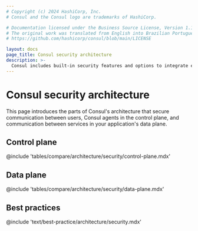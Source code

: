 ```yaml
---
# Copyright (c) 2024 HashiCorp, Inc.
# Consul and the Consul logo are trademarks of HashiCorp.

# Documentation licensed under the Business Source License, Version 1.1.
# The original work was translated from English into Brazilian Portuguese.
# https://github.com/hashicorp/consul/blob/main/LICENSE

layout: docs
page_title: Consul security architecture
description: >-
  Consul includes built-in security features and options to integrate exisiting security features to secure communication between users, agents in the control plane, and services in the data plane.
---
```


# Consul security architecture

This page introduces the parts of Consul's architecture that secure communication between users, Consul agents in the control plane, and communication between services in your application's data plane.

## Control plane

@include 'tables/compare/architecture/security/control-plane.mdx'

## Data plane

@include 'tables/compare/architecture/security/data-plane.mdx'

## Best practices

@include 'text/best-practice/architecture/security.mdx'
